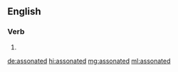 ==English==

===Verb===
{{head|en|verb form}}

# {{en-past of|assonate}}

[[de:assonated]]
[[hi:assonated]]
[[mg:assonated]]
[[ml:assonated]]